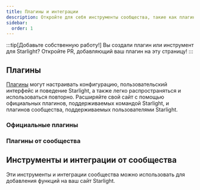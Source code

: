 ```yaml
---
title: Плагины и интеграции
description: Откройте для себя инструменты сообщества, такие как плагины и интеграции, которые расширяют возможности Starlight!
sidebar:
  order: 1
---
```


:::tip[Добавьте собственную работу!]
Вы создали плагин или инструмент для Starlight?
Откройте PR, добавляющий ваш плагин на эту страницу!
:::

## Плагины

[Плагины](/ru/reference/plugins/) могут настраивать конфигурацию, пользовательский интерфейс и поведение Starlight, а также легко распространяться и использоваться повторно.
Расширяйте свой сайт с помощью официальных плагинов, поддерживаемых командой Starlight, и плагинов сообщества, поддерживаемых пользователями Starlight.

### Официальные плагины

<CardGrid>
	<LinkCard
		href="/ru/guides/site-search/#algolia-docsearch"
		title="Algolia DocSearch"
		description="Замена Pagefind, провайдера поиска по умолчанию, на Algolia DocSearch."
	/>
</CardGrid>

### Плагины от сообщества

<CardGrid>
	<LinkCard
		href="https://github.com/HiDeoo/starlight-links-validator"
		title="starlight-links-validator"
		description="Поиск нерабочих ссылок на страницах Starlight."
	/>
	<LinkCard
		href="https://github.com/HiDeoo/starlight-typedoc"
		title="starlight-typedoc"
		description="Генерация страниц Starlight из TypeScript с помощью TypeDoc."
	/>
	<LinkCard
		href="https://github.com/HiDeoo/starlight-blog"
		title="starlight-blog"
		description="Добавление блога на сайт документации."
	/>
	<LinkCard
		href="https://github.com/HiDeoo/starlight-openapi"
		title="starlight-openapi"
		description="Создание страниц документации на основе спецификаций OpenAPI/Swagger."
	/>
	<LinkCard
		href="https://github.com/HiDeoo/starlight-obsidian"
		title="starlight-obsidian"
		description="Публикация хранилищ Obsidian на сайте Starlight."
	/>
	<LinkCard
		href="https://github.com/HiDeoo/starlight-image-zoom"
		title="starlight-image-zoom"
		description="Добавление возможности масштабирования к изображениям вашей документации."
	/>
	<LinkCard
		href="https://github.com/lorenzolewis/starlight-utils"
		title="starlight-utils"
		description="Расширение Starlight с помощью набора распространённых утилит."
	/>
	<LinkCard
		href="https://github.com/trueberryless/starlight-view-modes"
		title="starlight-view-modes"
		description="Добавление различных режимов просмотра на ваш сайт документации."
	/>
	<LinkCard
		href="https://github.com/HiDeoo/starlight-versions"
		title="starlight-versions"
		description="Отображение версий для страниц документации Starlight."
	/>
	<LinkCard
		href="https://inox-tools.fryuni.dev/star-warp"
		title="star-warp"
		description="Поиск на вашем веб-сайте напрямую из панели поиска браузера."
	/>
	<LinkCard
		href="https://github.com/HiDeoo/starlight-heading-badges"
		title="starlight-heading-badges"
		description="Добавление значков в заголовки Markdown и MDX."
	/>
	<LinkCard
		href="https://github.com/Fevol/starlight-site-graph"
		title="starlight-site-graph"
		description="Добавление интерактивного графика сайта в боковую панель."
	/>
	<LinkCard
		href="https://github.com/HiDeoo/starlight-sidebar-topics"
		title="starlight-sidebar-topics"
		description="Разделение документации на разделы с собственными боковыми панелями."
	/>
	<LinkCard
		href="https://github.com/trueberryless-org/starlight-sidebar-topics-dropdown"
		title="starlight-sidebar-topics-dropdown"
		description="Разделение страницы с документами на несколько подстраниц и переключение между ними с помощью выпадающего меню в боковой панели."
	/>
	<LinkCard
		href="https://github.com/trueberryless-org/starlight-cooler-credit"
		title="starlight-cooler-credit"
		description="Добавление блока благодарностей Starlight или Astro в нижней части оглавления."
	/>
	<LinkCard
		href="https://github.com/trueberryless-org/starlight-contributor-list"
		title="starlight-contributor-list"
		description="Отображение списка всех контрибьюторов вашего проекта."
	/>
	<LinkCard
		href="https://github.com/dragomano/starlight-giscus"
		title="starlight-giscus"
		description="Добавление комментариев Giscus для вашей документации."
	/>
	<LinkCard
		href="https://github.com/HiDeoo/starlight-videos"
		title="starlight-videos"
		description="Создание более информативной документации с помощью видео-руководств и курсов."
	/>
	<LinkCard
		href="https://github.com/HiDeoo/starlight-kbd"
		title="starlight-kbd"
		description="Удобное документирование горячих клавиш."
	/>
	<LinkCard
		href="https://events-3bg.pages.dev/library/StarlightPlugin/"
		title="starlight-view-transitions"
		description="Добавление нативных кросс-документных переходов в браузере."
	/>
	<LinkCard
		href="https://github.com/HiDeoo/starlight-auto-sidebar"
		title="starlight-auto-sidebar"
		description="Настройка автоматически создаваемых групп в боковой панели."
	/>
	<LinkCard
		href="https://github.com/delucis/starlight-llms-txt"
		title="starlight-llms-txt"
		description="Добавление файла llms.txt на сайт документации (основано на llmstxt.org)."
	/>
	<LinkCard
		href="https://github.com/trueberryless-org/starlight-toc-overview-customizer"
		title="starlight-toc-overview-customizer"
		description="Настройка оглавления в Starlight с изменяемым заголовком раздела «Обзор»."
	/>
	<LinkCard
		href="https://delucis.github.io/starlight-markdown-blocks/"
		title="starlight-markdown-blocks"
		description="Расширение синтаксиса Markdown-вставок в Starlight с помощью пользовательских типов блоков."
	/>
	<LinkCard
		href="https://github.com/WindMillCode/starlight-fullview-mode"
		title="starlight-fullview-mode"
		description="Сворачивание боковых панелей и разворачивание контента на весь экран."
	/>
	<LinkCard
		href="https://github.com/frostybee/starlight-scroll-to-top"
		title="starlight-scroll-to-top"
		description="Добавление кнопки прокрутки страницы вверх к вашему сайту документации."
	/>
	<LinkCard
		href="https://github.com/frostybee/starlight-codeblock-fullscreen"
		title="starlight-codeblock-fullscreen"
		description="Добавление функционала полноэкранного режима для блоков кода Expressive Code в вашей документации."
	/>
	<LinkCard
		href="https://github.com/HiDeoo/starlight-auto-drafts"
		title="starlight-auto-drafts"
		description="Изменение поведения черновиков по умолчанию и автоматическое скрытие ссылок на черновики в боковой панели в продакшене."
	/>
	<LinkCard
		href="https://github.com/corsfix/starlight-contextual-menu"
		title="starlight-contextual-menu"
		description="Добавление контекстного меню для вашей документации Starlight."
	/>
	<LinkCard
		href="https://github.com/HiDeoo/starlight-changelogs"
		title="starlight-changelogs"
		description="Отображение журналов изменений вместе с документацией вашего проекта."
	/>
	<LinkCard
		href="https://github.com/HiDeoo/starlight-github-alerts"
		title="starlight-github-alerts"
		description="Отображение предупреждений GitHub в виде боковых заметок Starlight."
	/>
</CardGrid>

## Инструменты и интеграции от сообщества


Эти инструменты и интеграции сообщества можно использовать для добавления функций на ваш сайт Starlight.

<CardGrid>
	<LinkCard
		href="https://www.feelback.dev/blog/new-astro-starlight-integration/"
		title="FeelBack"
		description="Добавление системы обратной связи с пользователями на страницы вашей документации."
	/>
	<LinkCard
		href="https://github.com/val-town/notion-to-astro"
		title="notion-to-astro"
		description="Преобразование экспорта Notion в документы Astro Starlight."
	/>
	<LinkCard
		href="https://github.com/mattjennings/astro-live-code"
		title="astro-live-code"
		description="Отображение блоков кода MDX в виде интерактивных компонентов."
	/>
	<LinkCard
		href="https://github.com/HiDeoo/starlight-i18n"
		title="starlight-i18n"
		description="Расширение Visual Studio Code для перевода страниц Starlight."
	/>
	<LinkCard
		href="https://github.com/HiDeoo/starlight-package-managers"
		title="starlight-package-managers"
		description="Быстрое отображение команд, связанных с npm, для нескольких менеджеров пакетов."
	/>
	<LinkCard
		href="https://github.com/HiDeoo/starlight-showcases"
		title="starlight-showcases"
		description="Набор компонентов Starlight для создания страниц-витрин."
	/>
	<LinkCard
		href="https://github.com/HiDeoo/generator-starlight-plugin"
		title="@hideoo/starlight-plugin"
		description="Генератор для быстрого создания плагинов Starlight."
	/>
	<LinkCard
		href="https://github.com/Linkerin/starlight-to-pdf"
		title="starlight-to-pdf"
		description="Инструмент командной строки для конвертации сайтов Starlight в PDF-файлы."
	/>
	<LinkCard
		href="https://github.com/joesaby/astro-plantuml"
		title="astro-plantuml"
		description="Рендеринг содержимого PlantUML в блоках кода Markdown."
	/>
	<LinkCard
		href="https://github.com/joesaby/astro-mermaid"
		title="astro-mermaid"
		description="Рендеринг Mermaid-контента на стороне клиента в блоках кода Markdown."
	/>
	<LinkCard
		href="https://github.com/HiDeoo/astro-d2"
		title="astro-d2"
		description="Преобразование блоков кода D2 Markdown в диаграммы."
	/>
</CardGrid>
